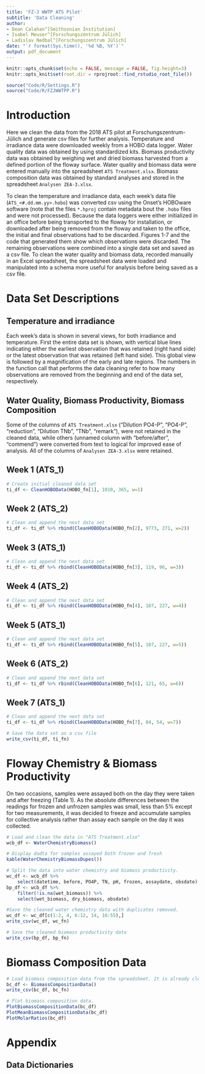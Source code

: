 ```yaml
---
title: 'FZ-J WWTP ATS Pilot'
subtitle: 'Data Cleaning'
author:
- Dean Calahan^[Smithsonian Institution]
- Isabel Meuser^[Forschungszentrum Jülich]
- Ladislav Nedbal^[Forschungszentrum Jülich]
date: "`r format(Sys.time(), '%d %B, %Y')`"
output: pdf_document
---
```


```r
knitr::opts_chunk$set(echo = FALSE, message = FALSE, fig.height=3)
knitr::opts_knit$set(root.dir = rprojroot::find_rstudio_root_file())
```
```r
source("Code/R/Settings.R")
source("Code/R/FZJWWTPP.R")
```
# Introduction  
Here we clean the data from the 2018 ATS pilot at Forschungszentrum-Jülich and generate
csv files for further analysis. Temperature and irradiance data were downloaded
weekly from a HOBO data logger. Water quality data was obtained by using standardized
kits. Biomass productivity data was obtained by weighing wet and dried biomass harvested
from a defined portion of the floway surface. Water quality and biomass data were
entered manually into the spreadsheet `ATS Treatment.xlsx`. Biomass composition
data was obtained by standard analyses and stored in the spreadsheet `Analysen ZEA-3.xlsx`.

To clean the temperature and irradiance data, each week's data file (`ATS_<#.dd.mm.yy>.hobo`)
was converted csv using the Onset's HOBOware software (note that the files `*.hproj`
contain metadata bout the `.hobo` files and were not processed). Because the data
loggers were either initialized in an office before being transported to the floway
for installation, or downloaded after being removed from the floway and taken to
the office, the initial and final observations had to be discarded. Figures 1-7
and the code that generated them show which observations were discarded. The remaining
observations were combined into a single data set and saved as a csv file. To clean
the water quality and biomass data, recorded manually in an Excel spreadsheet, the
spreadsheet data were loaded and manipulated into a schema more useful for analysis
before being saved as a csv file.

# Data Set Descriptions
## Temperature and irradiance
Each week's data is shown in several views, for both irradiance and temperature.
First the entire data set is shown, with vertical blue lines indicating either the
earliest observation that was retained (right hand side) or the latest observation
that was retained (left hand side). This global view is followed by a magnification
of the early and late regions. The numbers in the function call that performs the
data cleaning refer to how many observations are removed from the beginning and
end of the data set, respectively.

## Water Quality, Biomass Productivity, Biomass Composition
Some of the columns of `ATS Treatment.xlsx` ("Dilution PO4-P", "PO4-P", "reduction",
"Dilution TNb", "TNb", "remark"), were not retained in the cleaned data, while others
(unnamed column with "before/after", "commend") were converted from text to logical
for improved ease of analysis. All of the columns of `Analysen ZEA-3.xlsx` were
retained.

\newpage
## Week 1 (ATS_1)  
```r
# Create initial cleaned data set
ti_df <- CleanHOBOData(HOBO_fn[1], 1010, 365, w=1)
```

## Week 2 (ATS_2)  
```r
# Clean and append the next data set
ti_df <- ti_df %>% rbind(CleanHOBOData(HOBO_fn[2], 9773, 271, w=2))
```

## Week 3 (ATS_1)  
```r
# Clean and append the next data set
ti_df <- ti_df %>% rbind(CleanHOBOData(HOBO_fn[3], 119, 96, w=3))
```

## Week 4 (ATS_2)  
```r
# Clean and append the next data set
ti_df <- ti_df %>% rbind(CleanHOBOData(HOBO_fn[4], 107, 227, w=4))
```

## Week 5 (ATS_1)  
```r
# Clean and append the next data set
ti_df <- ti_df %>% rbind(CleanHOBOData(HOBO_fn[5], 107, 227, w=5))
```

## Week 6 (ATS_2)  
```r
# Clean and append the next data set
ti_df <- ti_df %>% rbind(CleanHOBOData(HOBO_fn[6], 121, 65, w=6))
```

## Week 7 (ATS_1)  
```r
# Clean and append the next data set
ti_df <- ti_df %>% rbind(CleanHOBOData(HOBO_fn[7], 84, 54, w=7))
```
```r
# Save the data set as a csv file
write_csv(ti_df, ti_fn)
```

# Floway Chemistry & Biomass Productivity
On two occasions, samples were assayed both on the day they were taken and after
freezing (Table 1). As the absolute differences between the readings for frozen
and unfrozen samples was small, less than 5% except for two measurements, it was
decided to freeze and accumulate samples for collective analysis rather than assay
each sample on the day it was collected.  

```r
# Load and clean the data in "ATS Treatment.xlsx"
wcb_df <- WaterChemistryBiomass()

# Display dadta for samples assayed both frozen and fresh
kable(WaterChemistryBiomassDupes())

# Split the data into water chemistry and biomass productivity.
wc_df <- wcb_df %>%
    select(datetime, before, PO4P, TN, pH, frozen, assaydate, obsdate)
bp_df <- wcb_df %>%
    filter(!is.na(wet_biomass)) %>%
    select(wet_biomass, dry_biomass, obsdate)

#Save the cleaned water chemistry data with duplicates removed.
wc_df <- wc_df[c(1:2, 4, 6:12, 14, 16:55),]
write_csv(wc_df, wc_fn)

# Save the cleaned biomass productivity data
write_csv(bp_df, bp_fn)
```

# Biomass Composition Data
```r
# Load biomass composition data from the spreadsheet. It is already clean.
bc_df <- BiomassCompositionData()
write_csv(bc_df, bc_fn)

# Plot biomass composition data.
PlotBiomassCompositionData(bc_df)
PlotMeanBiomassCompositionData(bc_df)
PlotMolarRatios(bc_df)
```
# Appendix  

## Data Dictionaries